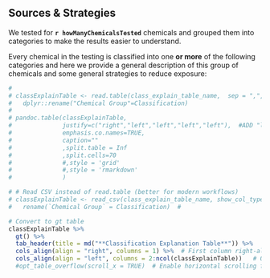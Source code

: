
## Sources & Strategies {#class_link_id} 

We tested for **`r howManyChemicalsTested`** chemicals and grouped them into categories to make the results easier to understand.


<!-- Our r testName  tests for **r howManyChemicalsTested** chemicals. 
We have classified these chemicals into a few categories to make these results easier to understand.
-->

Every chemical in the testing is classified into one **or more** of the following categories and here we provide a general description of this group of chemicals and some general strategies to reduce exposure:


```r



# 
# classExplainTable <- read.table(class_explain_table_name,  sep = ",",  header = TRUE   ) %>%
#   dplyr::rename("Chemical Group"=Classification)
# 
# pandoc.table(classExplainTable,
#              justify=c("right","left","left","left","left"),  #ADD "left" as needed for number of "ncol" above
#              emphasis.co.names=TRUE,
#              caption=""
#              ,split.table = Inf
#              ,split.cells=70
#              #,style = 'grid'
#              #,style = 'rmarkdown'
#              )

# # Read CSV instead of read.table (better for modern workflows)
# classExplainTable <- read_csv(class_explain_table_name, show_col_types=FALSE) %>%
#   rename(`Chemical Group` = Classification)  # 

# Convert to gt table
classExplainTable %>%
  gt() %>%
  tab_header(title = md("**Classification Explanation Table**")) %>%
  cols_align(align = "right", columns = 1) %>%  # First column right-aligned
  cols_align(align = "left", columns = 2:ncol(classExplainTable))   # Other columns left-aligned
  #opt_table_overflow(scroll_x = TRUE)  # Enable horizontal scrolling for long text




```

